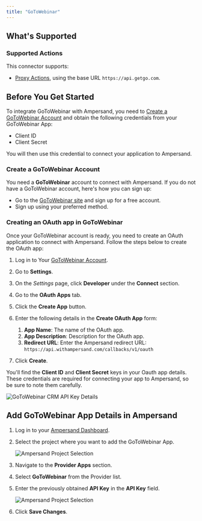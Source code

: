 ```yaml
---
title: "GoToWebinar"
---
```


## What's Supported

### Supported Actions

This connector supports:

- [Proxy Actions](/define-integrations/proxy-actions), using the base URL `https://api.getgo.com`.

## Before You Get Started

To integrate GoToWebinar with Ampersand, you need to [Create a GoToWebinar Account](#create-a-GoToWebinar-crm-account) and obtain the following credentials from your GoToWebinar App:

- Client ID
- Client Secret

You will then use this credential to connect your application to Ampersand.

### Create a GoToWebinar Account

You need a **GoToWebinar** account to connect with Ampersand. If you do not have a GoToWebinar account, here's how you can sign up:

- Go to the [GoToWebinar site](https://GoToWebinar.com/) and sign up for a free account.
- Sign up using your preferred method.

### Creating an OAuth app in GoToWebinar

Once your GoToWebinar account is ready, you need to create an OAuth application to connect with Ampersand. Follow the steps below to create the OAuth app:

1. Log in to Your [GoToWebinar Account](https://app.GoToWebinar.com/login/).

2. Go to **Settings**.

3. On the _Settings_ page, click **Developer** under the **Connect** section.

4. Go to the **OAuth Apps** tab.

5. Click the **Create App** button.

6. Enter the following details in the **Create OAuth App** form:

   1. **App Name**: The name of the OAuth app.
   2. **App Description**: Description for the OAuth app.
   3. **Redirect URL**: Enter the Ampersand redirect URL: `https://api.withampersand.com/callbacks/v1/oauth`

7. Click **Create**.

You'll find the **Client ID** and **Client Secret** keys in your Oauth app details. These credentials are required for connecting your app to Ampersand, so be sure to note them carefully.

![GoToWebinar CRM API Key Details](/images/provider-guides/091927f-GoToWebinar1.gif)

## Add GoToWebinar App Details in Ampersand

1. Log in to your [Ampersand Dashboard](https://dashboard.withampersand.com).

2. Select the project where you want to add the GoToWebinar App.

   ![Ampersand Project Selection](/images/provider-guides/090c05f-Ampersand.png)

3. Navigate to the **Provider Apps** section.

4. Select **GoToWebinar** from the Provider list.

5. Enter the previously obtained **API Key** in the **API Key** field.

   ![Ampersand Project Selection](/images/provider-guides/5dcdb7e-GoToWebinar2.gif)

6. Click **Save Changes**.
